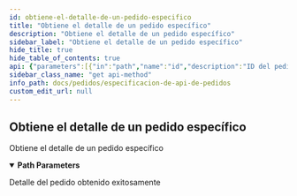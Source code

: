 ```yaml
---
id: obtiene-el-detalle-de-un-pedido-especifico
title: "Obtiene el detalle de un pedido específico"
description: "Obtiene el detalle de un pedido específico"
sidebar_label: "Obtiene el detalle de un pedido específico"
hide_title: true
hide_table_of_contents: true
api: {"parameters":[{"in":"path","name":"id","description":"ID del pedido a obtener","required":true,"schema":{"type":"integer"}}],"responses":{"200":{"description":"Detalle del pedido obtenido exitosamente"}},"description":"Obtiene el detalle de un pedido específico","method":"get","path":"/almacenes/pedidos/{id}","servers":[{"url":"https://api-pedidos-almacenes-v2-equipo-almacenes-test.apps.ocptest.andreani.com.ar"}],"info":{"version":"1.0.0","title":"Especificación de API de Pedidos","description":"API para la gestión de pedidos de almacenes"},"postman":{"name":"Obtiene el detalle de un pedido específico","description":{"type":"text/plain"},"url":{"path":["almacenes","pedidos",":id"],"host":["{{baseUrl}}"],"query":[],"variable":[{"disabled":false,"description":{"content":"(Required) ID del pedido a obtener","type":"text/plain"},"type":"any","value":"","key":"id"}]},"method":"GET"}}
sidebar_class_name: "get api-method"
info_path: docs/pedidos/especificacion-de-api-de-pedidos
custom_edit_url: null
---
```



## Obtiene el detalle de un pedido específico



Obtiene el detalle de un pedido específico

<details style={{"marginBottom":"1rem"}} data-collapsed={false} open={true}><summary style={{}}><strong>Path Parameters</strong></summary><div><ul><ParamsItem className={"paramsItem"} param={{"in":"path","name":"id","description":"ID del pedido a obtener","required":true,"schema":{"type":"integer"}}}></ParamsItem></ul></div></details><div><ApiTabs><TabItem label={"200"} value={"200"}><div>

Detalle del pedido obtenido exitosamente

</div><div></div></TabItem></ApiTabs></div>
      